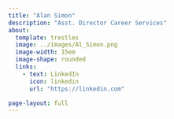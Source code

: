 ```yaml
---
title: "Alan Simon"
description: "Asst. Director Career Services"
about:
  template: trestles
  image: ../images/Al_Simon.png
  image-width: 15em
  image-shape: rounded
  links:
    - text: LinkedIn
      icon: linkedin
      url: "https://linkedin.com"

page-layout: full
---
```


```{=html}
<script src="https://apps.elfsight.com/p/platform.js" defer></script>
```
::: elfsight-app-8bc17fb7-0408-491a-8576-0f96ea7c486f
:::
